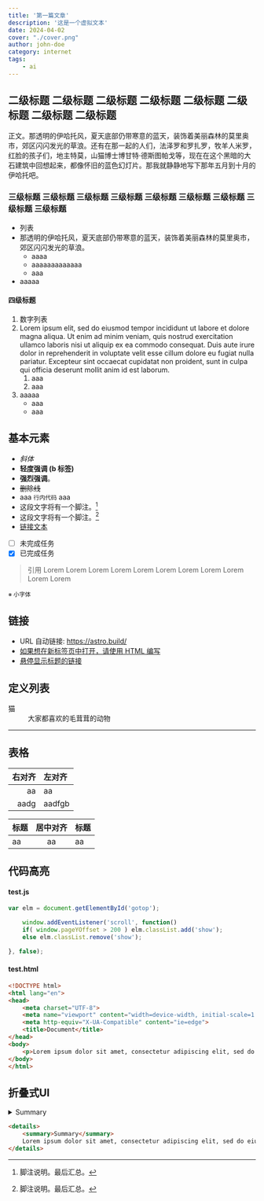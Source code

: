 ```yaml
---
title: '第一篇文章'
description: '这是一个虚拟文本'
date: 2024-04-02
cover: "./cover.png"
author: john-doe
category: internet
tags:
    - ai
---
```

## 二级标题 二级标题 二级标题 二级标题 二级标题 二级标题 二级标题 二级标题
正文。那透明的伊哈托风，夏天底部仍带寒意的蓝天，装饰着美丽森林的莫里奥市，郊区闪闪发光的草浪。还有在那一起的人们，法泽罗和罗扎罗，牧羊人米罗，红脸的孩子们，地主特莫，山猫博士博甘特·德斯图帕戈等，现在在这个黑暗的大石建筑中回想起来，都像怀旧的蓝色幻灯片。那我就静静地写下那年五月到十月的伊哈托吧。

### 三级标题 三级标题 三级标题 三级标题 三级标题 三级标题 三级标题 三级标题 三级标题
- 列表
- 那透明的伊哈托风，夏天底部仍带寒意的蓝天，装饰着美丽森林的莫里奥市，郊区闪闪发光的草浪。
    - aaaa
    - aaaaaaaaaaaaa
    - aaa
- aaaaa

#### 四级标题
1. 数字列表
1. Lorem ipsum elit, sed do eiusmod tempor incididunt ut labore et dolore magna aliqua. Ut enim ad minim veniam, quis nostrud exercitation ullamco laboris nisi ut aliquip ex ea commodo consequat. Duis aute irure dolor in reprehenderit in voluptate velit esse cillum dolore eu fugiat nulla pariatur. Excepteur sint occaecat cupidatat non proident, sunt in culpa qui officia deserunt mollit anim id est laborum.
    1. aaa
    1. aaa
1. aaaaa
    * aaa
    * aaa

## 基本元素
- *斜体*
- <b>轻度强调 (b 标签)</b>
- **强烈强调**。
- ~~删除线~~
- aaa `行内代码` aaa
- 这段文字将有一个脚注。[^^1]
- 这段文字将有一个脚注。[^^2]
- [链接文本](https://astro.build/)
- [ ] 未完成任务
- [x] 已完成任务

[^^1]: 脚注说明。最后汇总。
[^^2]: 脚注说明。最后汇总。

> 引用 Lorem Lorem Lorem Lorem Lorem Lorem Lorem Lorem Lorem Lorem Lorem

<small>※ 小字体</small>

## 链接
- URL 自动链接: https://astro.build/
- <a href="https://astro.build/" target="brank_">如果想在新标签页中打开，请使用 HTML 编写</a>
- [悬停显示标题的链接](https://astro.build/ "你好")

## 定义列表

<dl>
    <dt>猫</dt>
    <dd>大家都喜欢的毛茸茸的动物</dd>
</dl>

---

## 表格
右对齐 | 左对齐
--:|:--
aa | aa
aadg | aadfgb

标题 | 居中对齐 | 标题
:--|:--:|:--
aa | aa | aa

## 代码高亮

#### test.js

```js
var elm = document.getElementById('gotop');

    window.addEventListener('scroll', function()
    if( window.pageYOffset > 200 ) elm.classList.add('show');
    else elm.classList.remove('show');

}, false);
```

#### test.html
```html
<!DOCTYPE html>
<html lang="en">
<head>
    <meta charset="UTF-8">
    <meta name="viewport" content="width=device-width, initial-scale=1.0">
    <meta http-equiv="X-UA-Compatible" content="ie=edge">
    <title>Document</title>
</head>
<body>
    <p>Lorem ipsum dolor sit amet, consectetur adipiscing elit, sed do eiusmod tempor incididunt ut labore et dolore magna aliqua. Ut enim ad minim veniam, quis nostrud exercitation ullamco laboris nisi ut aliquip ex ea commodo consequat. Duis aute irure dolor in reprehenderit in voluptate velit esse cillum dolore eu fugiat nulla pariatur. Excepteur sint occaecat cupidatat non proident, sunt in culpa qui officia deserunt mollit anim id est laborum.</p>
</body>
</html>
```


## 折叠式UI

<details>
    <summary>Summary</summary>
    Lorem ipsum dolor sit amet, consectetur adipiscing elit, sed do eiusmod tempor incididunt ut labore et dolore magna aliqua. Ut enim ad minim veniam, quis nostrud exercitation ullamco laboris nisi ut aliquip ex ea commodo consequat. Duis aute irure dolor in reprehenderit in voluptate velit esse cillum dolore eu fugiat nulla pariatur. Excepteur sint occaecat cupidatat non proident, sunt in culpa qui officia deserunt mollit anim id est laborum.
</details>

```html
<details>
    <summary>Summary</summary>
    Lorem ipsum dolor sit amet, consectetur adipiscing elit, sed do eiusmod tempor incididunt ut labore et dolore magna aliqua. Ut enim ad minim veniam, quis nostrud exercitation ullamco laboris nisi ut aliquip ex ea commodo consequat. Duis aute irure dolor in reprehenderit in voluptate velit esse cillum dolore eu fugiat nulla pariatur. Excepteur sint occaecat cupidatat non proident, sunt in culpa qui officia deserunt mollit anim id est laborum.
</details>
```

